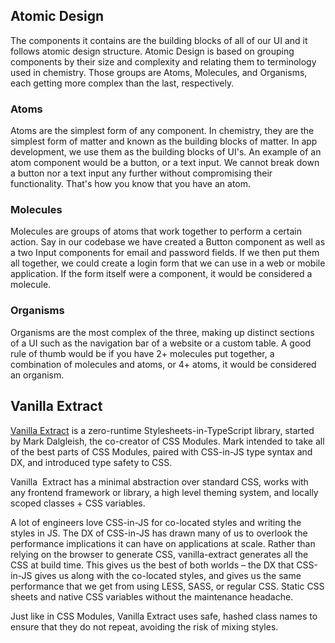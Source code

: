 
<Meta title="About the library" />
<p align="center">
  <a
    href="https://picsum.photos/640/360
"
  >
    <picture>
      <source
        media="(prefers-color-scheme: light)"
        srcset="https://picsum.photos/640/360
"
        alt=""
        width="400"
      />
    </picture>
  </a>
</p>

## Atomic Design

The components it contains are the building blocks of all of our UI and it follows atomic design structure. Atomic Design is based on grouping components by their size and complexity and relating them to terminology used in chemistry. Those groups are Atoms, Molecules, and Organisms, each getting more complex than the last, respectively.

### Atoms

Atoms are the simplest form of any component. In chemistry, they are the simplest form of matter and known as the building blocks of matter. In app development, we use them as the building blocks of UI's. An example of an atom component would be a button, or a text input. We cannot break down a button nor a text input any further without compromising their functionality. That's how you know that you have an atom.

### Molecules

Molecules are groups of atoms that work together to perform a certain action. Say in our codebase we have created a Button component as well as a two Input components for email and password fields. If we then put them all together, we could create a login form that we can use in a web or mobile application. If the form itself were a component, it would be considered a molecule.

### Organisms

Organisms are the most complex of the three, making up distinct sections of a UI such as the navigation bar of a website or a custom table. A good rule of thumb would be if you have 2+ molecules put together, a combination of molecules and atoms, or 4+ atoms, it would be considered an organism.

## Vanilla Extract

[Vanilla Extract](https://vanilla-extract.style/documentation/getting-started/) is a zero-runtime Stylesheets-in-TypeScript library, started by Mark Dalgleish, the co-creator of CSS Modules. Mark intended to take all of the best parts of CSS Modules, paired with CSS-in-JS type syntax and DX, and introduced type safety to CSS.

Vanilla  Extract has a minimal abstraction over standard CSS, works with any frontend framework or library, a high level theming system, and locally scoped classes + CSS variables.

A lot of engineers love CSS-in-JS for co-located styles and writing the styles in JS. The DX of CSS-in-JS has drawn many of us to overlook the performance implications it can have on applications at scale. Rather than relying on the browser to generate CSS, vanilla-extract generates all the CSS at build time. This gives us the best of both worlds – the DX that CSS-in-JS gives us along with the co-located styles, and gives us the same performance that we get from using LESS, SASS, or regular CSS. Static CSS sheets and native CSS variables without the maintenance headache.

Just like in CSS Modules, Vanilla Extract uses safe, hashed class names to ensure that they do not repeat, avoiding the risk of mixing styles.
